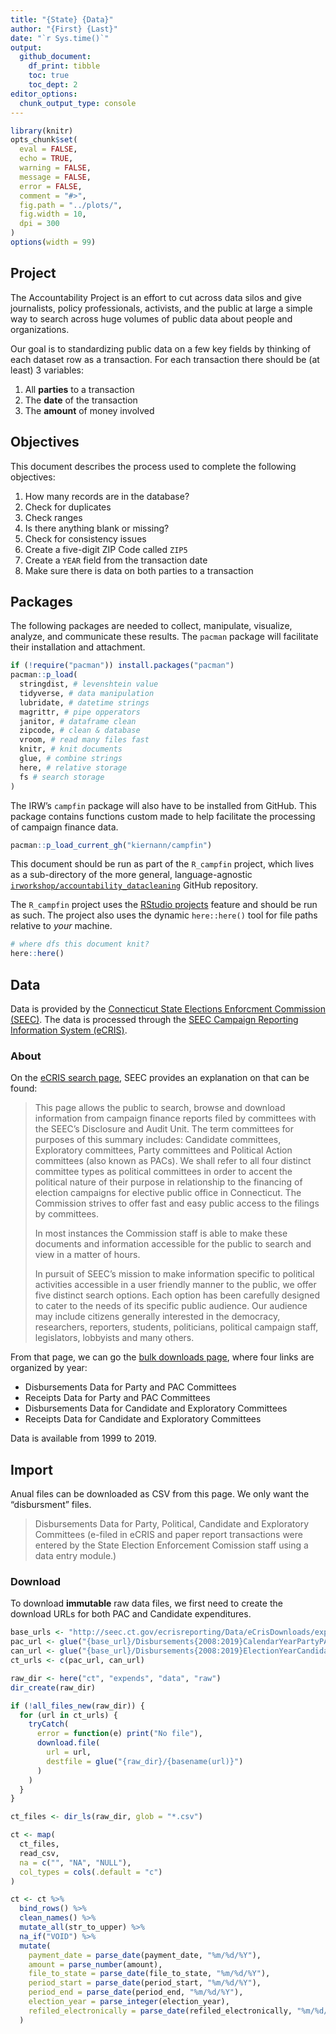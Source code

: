 ```yaml
---
title: "{State} {Data}"
author: "{First} {Last}"
date: "`r Sys.time()`"
output:
  github_document: 
    df_print: tibble
    toc: true
    toc_dept: 2
editor_options: 
  chunk_output_type: console
---
```


```r
library(knitr)
opts_chunk$set(
  eval = FALSE,
  echo = TRUE,
  warning = FALSE,
  message = FALSE,
  error = FALSE,
  comment = "#>",
  fig.path = "../plots/",
  fig.width = 10,
  dpi = 300
)
options(width = 99)
```

## Project

The Accountability Project is an effort to cut across data silos and give journalists, policy
professionals, activists, and the public at large a simple way to search across huge volumes of
public data about people and organizations.

Our goal is to standardizing public data on a few key fields by thinking of each dataset row as a
transaction. For each transaction there should be (at least) 3 variables:

1. All **parties** to a transaction
2. The **date** of the transaction
3. The **amount** of money involved

## Objectives

This document describes the process used to complete the following objectives:

1. How many records are in the database?
1. Check for duplicates
1. Check ranges
1. Is there anything blank or missing?
1. Check for consistency issues
1. Create a five-digit ZIP Code called `ZIP5`
1. Create a `YEAR` field from the transaction date
1. Make sure there is data on both parties to a transaction

## Packages

The following packages are needed to collect, manipulate, visualize, analyze, and communicate
these results. The `pacman` package will facilitate their installation and attachment.

```r
if (!require("pacman")) install.packages("pacman")
pacman::p_load(
  stringdist, # levenshtein value
  tidyverse, # data manipulation
  lubridate, # datetime strings
  magrittr, # pipe opperators
  janitor, # dataframe clean
  zipcode, # clean & database
  vroom, # read many files fast
  knitr, # knit documents
  glue, # combine strings
  here, # relative storage
  fs # search storage 
)
```

The IRW's `campfin` package will also have to be installed from GitHub. This package contains
functions custom made to help facilitate the processing of campaign finance data.

```r
pacman::p_load_current_gh("kiernann/campfin")
```

This document should be run as part of the `R_campfin` project, which lives as a sub-directory of
the more general, language-agnostic [`irworkshop/accountability_datacleaning`][01] GitHub
repository.

The `R_campfin` project uses the [RStudio projects][02] feature and should be run as such. The
project also uses the dynamic `here::here()` tool for file paths relative to _your_ machine.

```r
# where dfs this document knit?
here::here()
```

[01]: https://github.com/irworkshop/accountability_datacleaning "TAP repo"
[02]: https://support.rstudio.com/hc/en-us/articles/200526207-Using-Projects "Rproj"

## Data

Data is provided by the [Connecticut State Elections Enforcment Commission (SEEC)][03]. The data
is processed through the [SEEC Campaign Reporting Information System (eCRIS)][04].

[03]: https://portal.ct.gov/seec "seec"
[04]: https://seec.ct.gov/eCrisHome/ "ecris"

### About

On the [eCRIS search page][05], SEEC provides an explanation on that can be found:

> This page allows the public to search, browse and download information from campaign finance
reports filed by committees with the SEEC’s Disclosure and Audit Unit. The term committees for
purposes of this summary includes: Candidate committees, Exploratory committees, Party committees
and Political Action committees (also known as PACs). We shall refer to all four distinct committee
types as political committees in order to accent the political nature of their purpose in
relationship to the financing of election campaigns for elective public office in Connecticut. The
Commission strives to offer fast and easy public access to the filings by committees.
> 
> In most instances the Commission staff is able to make these documents and information accessible
for the public to search and view in a matter of hours.
>
> In pursuit of SEEC’s mission to make information specific to political activities accessible in a
user friendly manner to the public, we offer five distinct search options. Each option has been
carefully designed to cater to the needs of its specific public audience. Our audience may include
citizens generally interested in the democracy, researchers, reporters, students, politicians,
political campaign staff, legislators, lobbyists and many others.

From that page, we can go the [bulk downloads page][06], where four links are organized by year:

* Disbursements Data for Party and PAC Committees
* Receipts Data for Party and PAC Committees 
* Disbursements Data for Candidate and Exploratory Committees 
* Receipts Data for Candidate and Exploratory Committees 

Data is available from 1999 to 2019.

[05]: https://seec.ct.gov/eCrisHome/eCRIS_Search/eCrisSearchHome "about"
[06]: https://seec.ct.gov/eCrisHome/eCRIS_Search/PreviousYears.aspx "bulk"

## Import

Anual files can be downloaded as CSV from this page. We only want the "disbursment" files.

> Disbursements Data for Party, Political, Candidate and Exploratory Committees (e-filed in eCRIS
and paper report transactions were entered by the State Election Enforcement Comission staff using
a data entry module.)

### Download

To download **immutable** raw data files, we first need to create the download URLs for both
PAC and Candidate expenditures.

```r
base_urls <- "http://seec.ct.gov/ecrisreporting/Data/eCrisDownloads/exportdatafiles"
pac_url <- glue("{base_url}/Disbursements{2008:2019}CalendarYearPartyPACCommittees.csv")
can_url <- glue("{base_url}/Disbursements{2008:2019}ElectionYearCandidateExploratoryCommittees.csv")
ct_urls <- c(pac_url, can_url)
```

```r
raw_dir <- here("ct", "expends", "data", "raw")
dir_create(raw_dir)

if (!all_files_new(raw_dir)) {
  for (url in ct_urls) {
    tryCatch(
      error = function(e) print("No file"),
      download.file(
        url = url,
        destfile = glue("{raw_dir}/{basename(url)}")
      )
    )
  }
}
```

```r
ct_files <- dir_ls(raw_dir, glob = "*.csv")

ct <- map(
  ct_files,
  read_csv,
  na = c("", "NA", "NULL"),
  col_types = cols(.default = "c")
)

ct <- ct %>% 
  bind_rows() %>% 
  clean_names() %>% 
  mutate_all(str_to_upper) %>% 
  na_if("VOID") %>% 
  mutate(
    payment_date = parse_date(payment_date, "%m/%d/%Y"),
    amount = parse_number(amount),
    file_to_state = parse_date(file_to_state, "%m/%d/%Y"),
    period_start = parse_date(period_start, "%m/%d/%Y"),
    period_end = parse_date(period_end, "%m/%d/%Y"),
    election_year = parse_integer(election_year),
    refiled_electronically = parse_date(refiled_electronically, "%m/%d/%Y"),
  )
```

